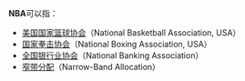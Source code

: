 '''NBA'''可以指：

*[[美国|美国]][[国家篮球协会|国家篮球协会]]（National Basketball Association, USA）
*[[国家拳击协会|国家拳击协会]]（National Boxing Association, USA）
*[[全国银行业协会|全国银行业协会]]（National Banking Association）
*[[窄带分配|窄带分配]]（Narrow-Band Allocation）

{{disambig|Cat=三字拉丁字母缩写消歧义}}